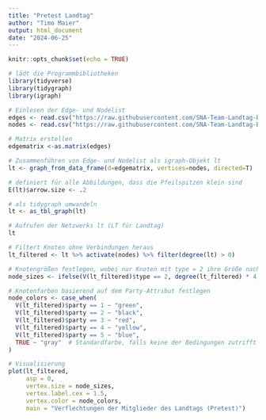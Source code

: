 ```yaml
---
title: "Pretest Landtag"
author: "Timo Maier"
output: html_document
date: "2024-06-25"
---
```


```r

knitr::opts_chunk$set(echo = TRUE)

# lädt die Programmbibliotheken
library(tidyverse)
library(tidygraph)
library(igraph)
```


```r

# Einlesen der Edge- und Nodelist
edges <- read.csv("https://raw.githubusercontent.com/SNA-Team-Landtag-BaWu/Pretest/main/Pretest%20-%20Edgelist.csv", header=T, as.is=T, sep = ",")
nodes <- read.csv("https://raw.githubusercontent.com/SNA-Team-Landtag-BaWu/Pretest/main/Pretest%20-%20Nodelist.csv", header=T, as.is=T, sep = ",")

# Matrix erstellen
edgematrix <-as.matrix(edges)

# Zusammenführen von Edge- und Nodelist als igraph-Objekt lt
lt <- graph_from_data_frame(d=edgematrix, vertices=nodes, directed=T)

# definiert für alle Abbildungen, dass die Pfeilspitzen klein sind
E(lt)$arrow.size <- .2

# als tidygraph umwandeln
lt <- as_tbl_graph(lt)

# Aufrufen der Netzwerks lt (LT für Landtag)
lt
```


```r
# Filtert Knoten ohne Verbindungen heraus
lt_filtered <- lt %>% activate(nodes) %>% filter(degree(lt) > 0)

# Knotengrößen festlegen, wobei nur Knoten mit type = 2 ihre Größe nach Degree anpassen
node_sizes <- ifelse(V(lt_filtered)$type == 2, degree(lt_filtered) * 4, 5)  # Standardgröße 5 für Knoten mit type = 1

# Knotenfarben basierend auf dem Party-Attribut festlegen
node_colors <- case_when(
  V(lt_filtered)$party == 1 ~ "green",
  V(lt_filtered)$party == 2 ~ "black",
  V(lt_filtered)$party == 3 ~ "red",
  V(lt_filtered)$party == 4 ~ "yellow",
  V(lt_filtered)$party == 5 ~ "blue",
  TRUE ~ "gray"  # Standardfarbe, falls keine der Bedingungen zutrifft (= Organisationen)
)

# Visualisierung 
plot(lt_filtered,
     asp = 0,
     vertex.size = node_sizes,
     vertex.label.cex = 1.5,
     vertex.color = node_colors,
     main = "Verflechtungen der Mitglieder des Landtags (Pretest)")
```

